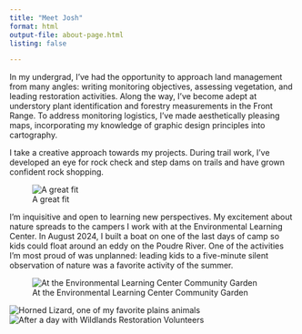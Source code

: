 ```yaml
---
title: "Meet Josh"
format: html
output-file: about-page.html
listing: false

---
```



In my undergrad, I’ve had the opportunity to approach land management from many angles: writing monitoring objectives, assessing vegetation, and leading restoration activities. Along the way, I’ve become adept at understory plant identification and forestry measurements in the Front Range. To address monitoring logistics, I’ve made aesthetically pleasing maps, incorporating my knowledge of graphic design principles into cartography.


I take a creative approach towards my projects. During trail work, I’ve developed an eye for rock check and step dams on trails and have grown confident rock shopping.


![A great fit](imgs/rock.jpg)


I’m inquisitive and open to learning new perspectives. My excitement about nature spreads to the campers I work with at the Environmental Learning Center. In August 2024, I built a boat on one of the last days of camp so kids could float around an eddy on the Poudre River. One of the activities I’m most proud of was unplanned: leading kids to a five-minute silent observation of nature was a favorite activity of the summer.

![At the Environmental Learning Center Community Garden](imgs/elc-zucchini.jpg)


![Horned Lizard, one of my favorite plains animals](imgs/soapstone-toad.jpg)
![After a day with Wildlands Restoration Volunteers](imgs/wrv-kaw.jpg)
